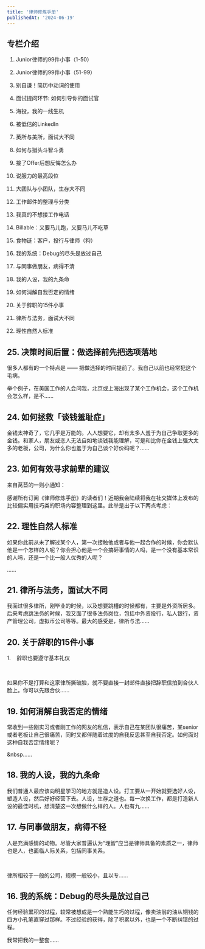 ```yaml
---
title: '律师修炼手册'
publishedAt: '2024-06-19'
---
```


## 专栏介绍

01. Junior律师的99件小事（1-50）

02. Junior律师的99件小事（51-99）

03. 别自谦！简历中动词的使用

04. 面试提问环节: 如何引导你的面试官

05. 海投，我的一线生机

06. 被低估的LinkedIn

07. 英所与美所，面试大不同

08. 如何与猎头斗智斗勇

09. 接了Offer后想反悔怎么办

10. 说服力的最高段位

11. 大团队与小团队，生存大不同

12. 工作邮件的整理与分类

13. 我真的不想接工作电话

14. Billable：又要马儿跑，又要马儿不吃草

15. 食物链：客户，投行与律师（狗）

16. 我的系统：Debug的尽头是放过自己

17. 与同事做朋友，病得不清

18. 我的人设，我的九条命

19. 如何消解自我否定的情绪

20. 关于辞职的15件小事

21. 律所与法务，面试大不同

22. 理性自然人标准



## 25. 决策时间后置：做选择前先把选项落地
很多人都有的一个特点是 —— 把做选择的时间提前了。我自己以前也经常犯这个毛病。

举个例子，在美国工作的人会问我，北京或上海出现了某个工作机会，这个工作机会怎么样，是不......

## 24. 如何拯救「谈钱羞耻症」
金钱太神奇了，它几乎是万能的。人人想要它，却有太多人羞于为自己争取更多的金钱。和家人，朋友或恋人无法自如地谈钱我能理解，可是和比你在金钱上强大太多的老板，公司，为什么你也羞于为自己谈个好价码呢？......

## 23. 如何有效寻求前辈的建议
来自莴苣的一则小通知：

感谢所有订阅《律师修炼手册》的读者们！近期我会陆续将我在社交媒体上发布的比较偏实用技巧类的职场内容整理到这里。此举是出于以下两点考虑：

## 22. 理性自然人标准
如果你此前从未了解过某个人，第一次接触他或者与他一起合作的时候，你会默认他是一个怎样的人呢？你会担心他是一个会搞砸事情的人吗，是一个没有基本常识的人吗，还是一个比一般人优秀的人呢？

......

## 21. 律所与法务，面试大不同
我面过很多律所，刚毕业的时候，以及想要跳槽的时候都有，主要是外资所居多。后来考虑跳法务的时候，我又面了很多法务岗位，包括中外资投行，私人银行，资产管理公司，虚拟币公司等等。最大的感受是，律所与法......

## 20. 关于辞职的15件小事
1.    辞职也要遵守基本礼仪

 

如果你不是打算和这家律所撕破脸，就不要直接一封邮件直接把辞职信拍到合伙人脸上。你可以先跟合伙......

## 19. 如何消解自我否定的情绪
常收到一些刚实习或者刚工作的网友的私信，表示自己在某团队很痛苦，某senior或者老板让自己很痛苦，同时又都伴随着过度的自我反思甚至自我否定。如何面对这种自我否定情绪呢？

&nbsp......

## 18. 我的人设，我的九条命
我们普通人最应该向明星学习的地方就是造人设。打工要从一开始就要选好人设，塑造人设，然后好好经营下去。人设，生存之道也。每一次换工作，都是打造新人设的最佳时机，想清楚这一次想做什么样的人。人也有九......

## 17. 与同事做朋友，病得不轻
人是充满感情的动物。尽管大家普遍认为“理智”应当是律师具备的素质之一，律师也是人，也面临人际关系，包括同事关系。

 

律所相较于一般的公司，规模一般较小，且以专......

## 16. 我的系统：Debug的尽头是放过自己
任何经验累积的过程，较常被想成是一个熟能生巧的过程，像卖油翁的油从铜钱的四方小孔笔直穿过那样。不过经验的获得，除了积累以外，也是一个不断纠错的过程。 

我常把我的一整套......

